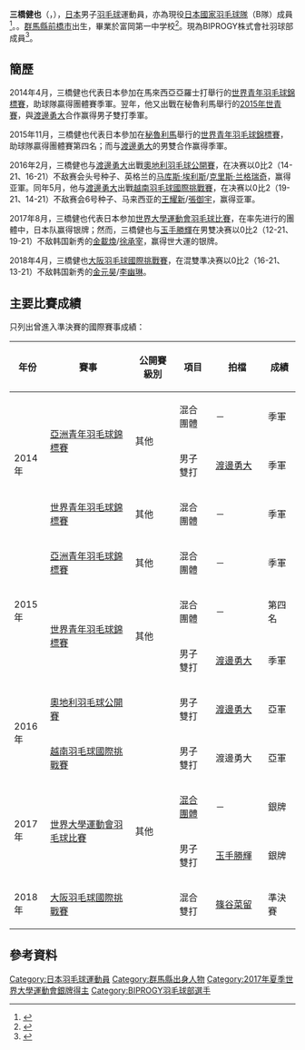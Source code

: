 {{noteTA|G1=Badminton}}
{{Infobox 羽球選手
| playername              = {{lang|ja|<small>みつはし けんや</small><br/>三橋 健也}}<br/><small>({{lang|en|Mitsuhashi Kenya}})</small>
| image                   = 
| size                    = 
| caption                 = 
| birth_name              = 
| date_of_birth           = {{birth_date_and_age|1997|7|11}}
| place_of_birth          = {{JPN}}[[群馬縣|群馬縣]][[前橋市|前橋市]]
| residence               =
| height                  = {{height|m=1.71}}
| weight                  = {{weight|kg=66}}
| handedness              = 
| country                 = {{JPN}}
| years_started           = 
| coach                   = 
| event                   = 男子雙打
| highest_ranking         = 第72位（男雙-[[渡邊勇大|渡邊勇大]]）
| date_of_highest_ranking = 2016年9月29日<ref name="highest-ranking">{{en}}[http://bwfcontent.tournamentsoftware.com/ranking/player.aspx?id=12030&player=1023064 BWF World Ranking - Ranking of Kenya MITSUHASHI (96604)]</ref>
| current_ranking         = 第73位（男雙-[[渡邊勇大|渡邊勇大]]）
| date_of_current_ranking = 2016年10月6日<ref>{{en}}[http://bwfcontent.tournamentsoftware.com/ranking/category.aspx?id=12030&category=474 BWF World Ranking - BWF世界排名榜 (10/6/2016) - Men's doubles] {{Wayback|url=http://bwfcontent.tournamentsoftware.com/ranking/category.aspx?id=12030&category=474 |date=20170305004553 }}</ref>
| played                  = 14勝–8負（男單）<br/>54勝–19負（男雙）<br/>8勝–5負（混雙）
| titles                  = 
| bwf_profile             = EF98FB6E-DFB0-4AA7-850D-DAD6E5EE151F
| bwf_id                  = 96604
| updated                 = 2016年10月11日
}}
{{MedalTableTop}}
{{MedalSport | 男子[[羽毛球|羽毛球]]}}
{{MedalCountry | {{JPN}}}}
{{MedalCompetition | [[世界大學生運動會|世界大學生運動會]]}}
{{MedalSilver| [[2017年夏季世界大學生運動會|2017年 臺北]] | [[2017年夏季世界大學運動會羽球比賽混合團體項目|混合團體]] }}
{{MedalSilver| [[2017年夏季世界大學生運動會|2017年 臺北]] | [[2017年夏季世界大學生運動會羽球比賽|男子雙打]] }}
{{MedalCompetition | [[世界青年羽毛球錦標賽|世界青年羽毛球錦標賽]]}}
{{MedalBronze| [[2014年世界青年羽毛球錦標賽|2014年 亞羅士打]] | 混合團體 }}
{{MedalBronze| [[2015年世界青年羽毛球錦標賽|2015年 利馬]] | 男子雙打 }}
{{MedalCompetition | [[亞洲青年羽毛球錦標賽|亞洲青年羽毛球錦標賽]]}}
{{MedalBronze| [[2014年亞洲青年羽毛球錦標賽|2014年 臺北]] | 混合團體 }}
{{MedalBronze| [[2014年亞洲青年羽毛球錦標賽|2014年 臺北]] | 男子雙打 }}
{{MedalBronze| [[2015年亞洲青年羽毛球錦標賽|2015年 曼谷]] | 混合團體 }}
{{MedalBottom}}
'''三橋健也'''（{{jpn|j=三橋 健也|kn=みつはし けんや|rm=Mitsuhashi Kenya}}，{{bd|1997年|7月11日||}}），[[日本|日本]]男子[[羽毛球|羽毛球]]運動員，亦為現役[[日本國家羽毛球隊|日本國家羽毛球隊]]（B隊）成員<ref>{{ja}}{{cite web|title=２０２２年日本代表選手（ナショナルチーム）及びコーチについて (2022.4.1 所属訂正)|url=https://www.badminton.or.jp/national/member/2022.html#groupB|access-date=2022-04-01|archive-date=2022-01-25|archive-url=https://web.archive.org/web/20220125184922/http://badminton.or.jp/national/member/2022.html#groupB|dead-url=yes}}</ref>。。[[群馬縣|群馬縣]][[前橋市|前橋市]]出生，畢業於富岡第一中学校<ref>{{ja}}{{cite web|title=三橋　健也　(MITSUHASHI KENYA)|url=http://www.tomioka1-j.fks.ed.jp/badminton/prof-mitsu.html|website=富岡第一中学校バドミントン部|access-date=2016-10-16|archive-url=https://web.archive.org/web/20130528232915/http://www.tomioka1-j.fks.ed.jp/badminton/prof-mitsu.html|archive-date=2013-05-28|dead-url=yes}}</ref>。現為BIPROGY株式會社羽球部成員<ref>{{ja}}{{cite web|title=BIPROGYバドミントンチーム 選手・スタッフ紹介|url=https://pr.biprogy.com/com/sponsors/badminton/team/m/mitsuhashi.html|website=pr.biprogy.com|access-date=2022-04-01|archive-date=2022-04-01|archive-url=https://web.archive.org/web/20220401151541/https://pr.biprogy.com/com/sponsors/badminton/team/m/mitsuhashi.html|dead-url=no}}</ref>。

== 簡歷 ==
2014年4月，三橋健也代表日本參加在馬來西亞亞羅士打舉行的[[2014年世界青年羽毛球錦標賽|世界青年羽毛球錦標賽]]，助球隊贏得團體賽季軍。翌年，他又出戰在秘魯利馬舉行的[[2015年世界青年羽毛球錦標賽|2015年世青賽]]，與[[渡邊勇大|渡邊勇大]]合作赢得男子雙打季軍。

2015年11月，三橋健也代表日本參加在[[秘魯|秘魯]][[利馬|利馬]]舉行的[[2015年世界青年羽毛球錦標賽|世界青年羽毛球錦標賽]]，助球隊贏得團體賽第四名；而与[[渡邊勇大|渡邊勇大]]的男雙合作赢得季軍。

2016年2月，三橋健也与[[渡邊勇大|渡邊勇大]]出戰[[2016年奧地利羽毛球公開賽|奧地利羽毛球公開賽]]，在决赛以0比2（14-21、16-21）不敌赛会头号种子、英格兰的[[马库斯·埃利斯|马库斯·埃利斯]]/[[克里斯·兰格瑞奇|克里斯·兰格瑞奇]]，赢得亚軍。同年5月，他与[[渡邊勇大|渡邊勇大]]出戰[[2016年越南羽毛球國際挑戰賽|越南羽毛球國際挑戰賽]]，在决赛以0比2（19-21、14-21）不敌赛会6号种子、马来西亚的[[王耀新|王耀新]]/[[張御宇|張御宇]]，赢得亚軍。

2017年8月，三橋健也代表日本参加[[2017年夏季世界大學運動會羽球比賽|世界大學運動會羽毛球比賽]]，在率先进行的團體中，日本队赢得银牌；然而，三橋健也与[[玉手勝輝|玉手勝輝]]在男雙决赛以0比2（12-21、19-21）不敌韩国新秀的[[金載煥|金載煥]]/[[徐承宰|徐承宰]]，赢得世大運的银牌。

2018年4月，三橋健也[[2018年大阪羽毛球國際挑戰賽|大阪羽毛球國際挑戰賽]]，在混雙準决赛以0比2（16-21、13-21）不敌韩国新秀的[[金元昊|金元昊]]/[[李幽琳|李幽琳]]。

==主要比賽成績==
只列出曾進入準決賽的國際賽事成績：
{| class=wikitable style="text-align:center; font-size:small;" 
!width="50"|年份
!width="180"|賽事
!width="80"|公開賽級別
!width="60"|項目
!width="100"|拍檔
!width="50"|成績
|-
!rowspan="3"|2014年
|rowspan="2"|[[2014年亞洲青年羽毛球錦標賽|亞洲青年羽毛球錦標賽]]
|rowspan="2"|其他
|混合團體
|－
|bgcolor="#b8860b"|季軍
|-
|男子雙打
|[[渡邊勇大|渡邊勇大]]
|bgcolor="#b8860b"|季軍
|-
|[[2014年世界青年羽毛球錦標賽|世界青年羽毛球錦標賽]]
|其他
|混合團體
|－
|bgcolor="#b8860b"|季軍
|-
!rowspan="3"|2015年
|[[2015年亞洲青年羽毛球錦標賽|亞洲青年羽毛球錦標賽]]
|其他
|混合團體
|－
|bgcolor="#b8860b"|季軍
|-
|rowspan="2"|[[2015年世界青年羽毛球錦標賽|世界青年羽毛球錦標賽]]
|rowspan="2"|其他
|混合團體
|－
|第四名
|-
|男子雙打
|[[渡邊勇大|渡邊勇大]]
|bgcolor="#b8860b"|季軍
|-
!rowspan="2"|2016年
|[[2016年奧地利羽毛球公開賽|奧地利羽毛球公開賽]]
|{{BWFIC}}
|男子雙打
|[[渡邊勇大|渡邊勇大]]
|bgcolor="silver"|亞軍
|-
|[[2016年越南羽毛球國際挑戰賽|越南羽毛球國際挑戰賽]]
|{{BWFIC}}
|男子雙打
|渡邊勇大
|bgcolor="silver"|亞軍
|-
!rowspan="2"|2017年
|rowspan="2"|[[2017年夏季世界大學運動會羽球比賽|世界大學運動會羽毛球比賽]]
|rowspan="2"|其他
|[[2017年夏季世界大學運動會羽球比賽混合團體項目|混合團體]]
|－
|bgcolor="silver"|銀牌
|-
|男子雙打
|[[玉手勝輝|玉手勝輝]]
|bgcolor="silver"|銀牌
|-
!rowspan="1"|2018年
|[[2018年大阪羽毛球國際挑戰賽|大阪羽毛球國際挑戰賽]]
|{{BWFIC}}
|混合雙打
|[[篠谷菜留|篠谷菜留]]
|bgcolor="#b8860b"|準決賽
|}
{{BWF賽事級別索引}}

==參考資料==
{{Reflist}}

{{DEFAULTSORT:Kenya Mitsuhashi}}
[[Category:日本羽毛球運動員|Category:日本羽毛球運動員]]
[[Category:群馬縣出身人物|Category:群馬縣出身人物]]
[[Category:2017年夏季世界大學運動會銀牌得主|Category:2017年夏季世界大學運動會銀牌得主]]
[[Category:BIPROGY羽毛球部選手|Category:BIPROGY羽毛球部選手]]